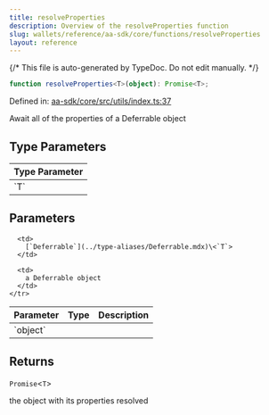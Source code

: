 ```yaml
---
title: resolveProperties
description: Overview of the resolveProperties function
slug: wallets/reference/aa-sdk/core/functions/resolveProperties
layout: reference
---
```


{/* This file is auto-generated by TypeDoc. Do not edit manually. */}

```ts
function resolveProperties<T>(object): Promise<T>;
```

Defined in: [aa-sdk/core/src/utils/index.ts:37](https://github.com/alchemyplatform/aa-sdk/blob/ad165355d980f9a16dd388088895bfc851df8656/aa-sdk/core/src/utils/index.ts#L37)

Await all of the properties of a Deferrable object

## Type Parameters

<table>
  <thead>
    <tr>
      <th align="left">Type Parameter</th>
    </tr>
  </thead>

  <tbody>
    <tr>
      <td>
        `T`
      </td>
    </tr>
  </tbody>
</table>

## Parameters

<table>
  <thead>
    <tr>
      <th align="left">Parameter</th>
      <th align="left">Type</th>
      <th align="left">Description</th>
    </tr>
  </thead>

  <tbody>
    <tr>
      <td>
        `object`
      </td>

      <td>
        [`Deferrable`](../type-aliases/Deferrable.mdx)\<`T`>
      </td>

      <td>
        a Deferrable object
      </td>
    </tr>

  </tbody>
</table>

## Returns

`Promise`\<`T`>

the object with its properties resolved
